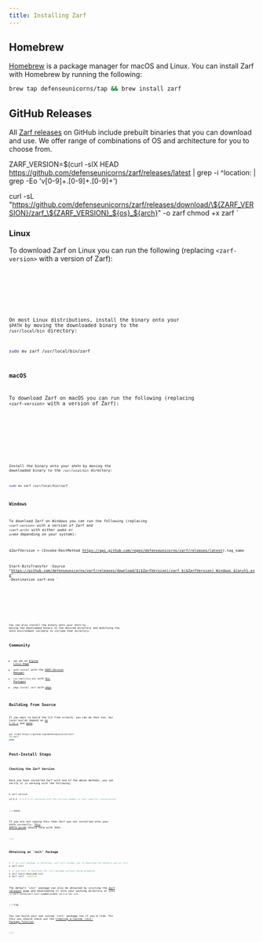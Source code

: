 ```yaml
---
title: Installing Zarf
---
```



## Homebrew

[Homebrew](https://brew.sh) is a package manager for macOS and Linux. You can install Zarf with Homebrew by running the following:

```bash
brew tap defenseunicorns/tap && brew install zarf
```

## GitHub Releases

All [Zarf releases](https://github.com/defenseunicorns/zarf/releases) on GitHub include prebuilt binaries that you can download and use. We offer range of combinations of OS and architecture for you to choose from.

ZARF_VERSION=$(curl -sIX HEAD https://github.com/defenseunicorns/zarf/releases/latest | grep -i ^location: | grep -Eo 'v[0-9]+.[0-9]+.[0-9]+')

curl -sL "https://github.com/defenseunicorns/zarf/releases/download/\${ZARF_VERSION}/zarf_\${ZARF_VERSION}_${os}_${arch}" -o zarf
chmod +x zarf
`

### Linux

To download Zarf on Linux you can run the following (replacing `<zarf-version>` with a version of Zarf):

<Tabs>
<TabItem label="x86-64">
<Code code={downloadScript("Linux", "amd64")} lang="bash" />
</TabItem>
<TabItem label="ARM64">
<Code code={downloadScript("Linux", "arm64")} lang="bash" />
</TabItem>
</Tabs>

On most Linux distributions, install the binary onto your `$PATH` by moving the downloaded binary to the `/usr/local/bin` directory:

```bash
sudo mv zarf /usr/local/bin/zarf
```

### macOS

To download Zarf on macOS you can run the following (replacing `<zarf-version>` with a version of Zarf):

<Tabs>
<TabItem label="Intel">
<Code code={downloadScript("Darwin", "amd64")} lang="zsh" />
</TabItem>
<TabItem label="Apple Silicon">
<Code code={downloadScript("Darwin", "arm64")} lang="zsh" />
</TabItem>
</Tabs>

Install the binary onto your `$PATH` by moving the downloaded binary to the `/usr/local/bin` directory:

```bash
sudo mv zarf /usr/local/bin/zarf
```

### Windows

To download Zarf on Windows you can run the following (replacing `<zarf-version>` with a version of Zarf and `<zarf-arch>` with either `amd64` or `arm64` depending on your system):

$ZarfVersion = (Invoke-RestMethod https://api.github.com/repos/defenseunicorns/zarf/releases/latest).tag_name

Start-BitsTransfer -Source "https://github.com/defenseunicorns/zarf/releases/download/$($ZarfVersion)/zarf_$($ZarfVersion)_Windows_${arch}.exe" -Destination zarf.exe
`

<Tabs>
<TabItem label="x86-64">
<Code code={downloadPowerShellScript("amd64")} lang="powershell" />
</TabItem>
<TabItem label="Windows">
<Code code={downloadPowerShellScript("arm64")} lang="powershell" />
</TabItem>
</Tabs>

You can also install the binary onto your `$PATH` by moving the downloaded binary to the desired directory and modifying the `$PATH` environment variable to include that directory.

## Community

- `apk add` on [Alpine Linux Edge](https://pkgs.alpinelinux.org/package/edge/testing/x86_64/zarf)
- `asdf install` with the [ASDF Version Manager](https://github.com/defenseunicorns/asdf-zarf)
- `nix-shell`/`nix-env` with [Nix Packages](https://search.nixos.org/packages?channel=23.05&show=zarf&from=0&size=50&sort=relevance&type=packages&query=zarf)
- `pkgx install zarf` with [pkgx](https://pkgx.dev/pkgs/zarf.dev/)

## Building from Source

If you want to build the CLI from scratch, you can do that too. Our local builds depend on [Go 1.21.x](https://golang.org/doc/install) and [make](https://www.gnu.org/software/make/).

```bash
git clone https://github.com/defenseunicorns/zarf
cd zarf
make
```

## Post-Install Steps

### Checking the Zarf Version

Once you have installed Zarf with one of the above methods, you can verify it is working with the following:

```bash
$ zarf version

vX.X.X  # X.X.X is replaced with the version number of your specific installation
```

:::note

If you are not seeing this then Zarf was not installed onto your `$PATH` correctly. [This $PATH guide](https://zwbetz.com/how-to-add-a-binary-to-your-path-on-macos-linux-windows/) should help with that.

:::

### Obtaining an 'init' Package

```bash
# if no init package is detected, zarf will prompt you to download the default one on init
$ zarf init

# if you want to download the init package without being prompted
$ zarf tools download-init
$ zarf init --confirm
```

The default 'init' package can also be obtained by visiting the [Zarf releases](https://github.com/defenseunicorns/zarf/releases) page and downloading it into your working directory or into `~/.zarf-cache/zarf-init-<amd64|arm64>-vX.X.X.tar.zst`.

:::tip

You can build your own custom 'init' package too if you'd like. For this you should check out the [Creating a Custom 'init' Package Tutorial](/tutorials/8-custom-init-packages).

:::
